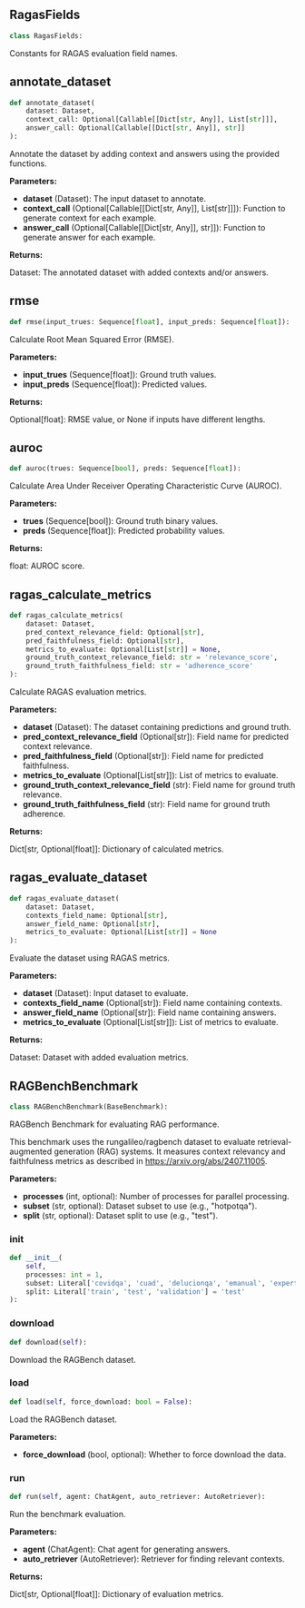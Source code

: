 <a id="camel.benchmarks.ragbench"></a>

<a id="camel.benchmarks.ragbench.RagasFields"></a>

## RagasFields

```python
class RagasFields:
```

Constants for RAGAS evaluation field names.

<a id="camel.benchmarks.ragbench.annotate_dataset"></a>

## annotate_dataset

```python
def annotate_dataset(
    dataset: Dataset,
    context_call: Optional[Callable[[Dict[str, Any]], List[str]]],
    answer_call: Optional[Callable[[Dict[str, Any]], str]]
):
```

Annotate the dataset by adding context and answers using the provided
functions.

**Parameters:**

- **dataset** (Dataset): The input dataset to annotate.
- **context_call** (Optional[Callable[[Dict[str, Any]], List[str]]]): Function to generate context for each example.
- **answer_call** (Optional[Callable[[Dict[str, Any]], str]]): Function to generate answer for each example.

**Returns:**

  Dataset: The annotated dataset with added contexts and/or answers.

<a id="camel.benchmarks.ragbench.rmse"></a>

## rmse

```python
def rmse(input_trues: Sequence[float], input_preds: Sequence[float]):
```

Calculate Root Mean Squared Error (RMSE).

**Parameters:**

- **input_trues** (Sequence[float]): Ground truth values.
- **input_preds** (Sequence[float]): Predicted values.

**Returns:**

  Optional[float]: RMSE value, or None if inputs have different lengths.

<a id="camel.benchmarks.ragbench.auroc"></a>

## auroc

```python
def auroc(trues: Sequence[bool], preds: Sequence[float]):
```

Calculate Area Under Receiver Operating Characteristic Curve (AUROC).

**Parameters:**

- **trues** (Sequence[bool]): Ground truth binary values.
- **preds** (Sequence[float]): Predicted probability values.

**Returns:**

  float: AUROC score.

<a id="camel.benchmarks.ragbench.ragas_calculate_metrics"></a>

## ragas_calculate_metrics

```python
def ragas_calculate_metrics(
    dataset: Dataset,
    pred_context_relevance_field: Optional[str],
    pred_faithfulness_field: Optional[str],
    metrics_to_evaluate: Optional[List[str]] = None,
    ground_truth_context_relevance_field: str = 'relevance_score',
    ground_truth_faithfulness_field: str = 'adherence_score'
):
```

Calculate RAGAS evaluation metrics.

**Parameters:**

- **dataset** (Dataset): The dataset containing predictions and ground truth.
- **pred_context_relevance_field** (Optional[str]): Field name for predicted context relevance.
- **pred_faithfulness_field** (Optional[str]): Field name for predicted faithfulness.
- **metrics_to_evaluate** (Optional[List[str]]): List of metrics to evaluate.
- **ground_truth_context_relevance_field** (str): Field name for ground truth relevance.
- **ground_truth_faithfulness_field** (str): Field name for ground truth adherence.

**Returns:**

  Dict[str, Optional[float]]: Dictionary of calculated metrics.

<a id="camel.benchmarks.ragbench.ragas_evaluate_dataset"></a>

## ragas_evaluate_dataset

```python
def ragas_evaluate_dataset(
    dataset: Dataset,
    contexts_field_name: Optional[str],
    answer_field_name: Optional[str],
    metrics_to_evaluate: Optional[List[str]] = None
):
```

Evaluate the dataset using RAGAS metrics.

**Parameters:**

- **dataset** (Dataset): Input dataset to evaluate.
- **contexts_field_name** (Optional[str]): Field name containing contexts.
- **answer_field_name** (Optional[str]): Field name containing answers.
- **metrics_to_evaluate** (Optional[List[str]]): List of metrics to evaluate.

**Returns:**

  Dataset: Dataset with added evaluation metrics.

<a id="camel.benchmarks.ragbench.RAGBenchBenchmark"></a>

## RAGBenchBenchmark

```python
class RAGBenchBenchmark(BaseBenchmark):
```

RAGBench Benchmark for evaluating RAG performance.

This benchmark uses the rungalileo/ragbench dataset to evaluate
retrieval-augmented generation (RAG) systems. It measures context
relevancy and faithfulness metrics as described in
https://arxiv.org/abs/2407.11005.

**Parameters:**

- **processes** (int, optional): Number of processes for parallel processing.
- **subset** (str, optional): Dataset subset to use (e.g., "hotpotqa").
- **split** (str, optional): Dataset split to use (e.g., "test").

<a id="camel.benchmarks.ragbench.RAGBenchBenchmark.__init__"></a>

### __init__

```python
def __init__(
    self,
    processes: int = 1,
    subset: Literal['covidqa', 'cuad', 'delucionqa', 'emanual', 'expertqa', 'finqa', 'hagrid', 'hotpotqa', 'msmarco', 'pubmedqa', 'tatqa', 'techqa'] = 'hotpotqa',
    split: Literal['train', 'test', 'validation'] = 'test'
):
```

<a id="camel.benchmarks.ragbench.RAGBenchBenchmark.download"></a>

### download

```python
def download(self):
```

Download the RAGBench dataset.

<a id="camel.benchmarks.ragbench.RAGBenchBenchmark.load"></a>

### load

```python
def load(self, force_download: bool = False):
```

Load the RAGBench dataset.

**Parameters:**

- **force_download** (bool, optional): Whether to force download the data.

<a id="camel.benchmarks.ragbench.RAGBenchBenchmark.run"></a>

### run

```python
def run(self, agent: ChatAgent, auto_retriever: AutoRetriever):
```

Run the benchmark evaluation.

**Parameters:**

- **agent** (ChatAgent): Chat agent for generating answers.
- **auto_retriever** (AutoRetriever): Retriever for finding relevant contexts.

**Returns:**

  Dict[str, Optional[float]]: Dictionary of evaluation metrics.
